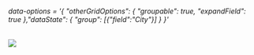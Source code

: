 


<Meta title="Grid/Generic Configurations/Group Column" component={grid} />

 ###### data-options = '&#123; "otherGridOptions": &#123; "groupable": true, "expandField": true  &#125;,"dataState": &#123;  "group": [&#123;"field":"City"&#125;] &#125;  &#125;'
<img src={imgUrl} className="grid-img"/>



